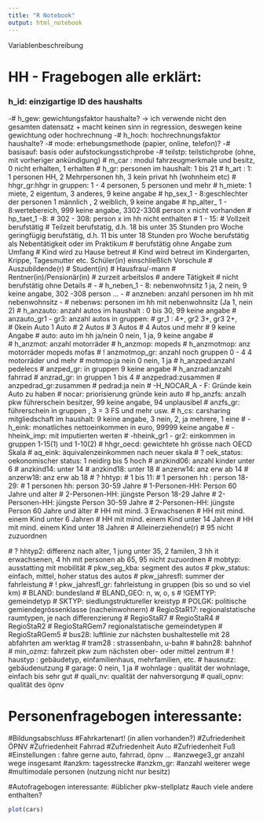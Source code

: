 ```yaml
---
title: "R Notebook"
output: html_notebook
---
```

Variablenbeschreibung

# HH - Fragebogen alle erklärt:
### h_id: einzigartige ID des haushalts
-# h_gew: gewichtungsfaktor haushalte? -> ich verwende nicht den gesamten datensatz + macht keinen sinn in regression, deswegen keine gewichtung oder hochrechnung
-# h_hoch: hochrechnungsfaktor haushalte?
-# mode: erhebungsmethode (papier, online, telefon)?
-# basisauf: basis oder aufstockungsstichprobe
-# teilstp: teilstichprobe (ohne, mit vorheriger ankündigung)
# m_car : modul fahrzeugmerkmale und besitz, 0 nicht erhalten, 1 erhalten
# h_gr: personen im haushalt: 1 bis 21
  # h_art : 1: 1 personen HH, 2 Mehrpersonen hh, 3 kein privat hh (wohnheim etc)
  # hhgr_gr:hhgr in gruppen: 1 - 4 personen, 5 personen und mehr
  # h_miete: 1 miete, 2 eigentum, 3 anderes, 9 keine angabe
  # hp_sex_1 - 8:geschlechter der personen 1 männlich , 2 weiblich, 9 keine angabe
  # hp_alter_ 1 - 8:wertebereich, 999 keine angabe, 3302-3308 person x nicht vorhanden
  # hp_taet_1 -8:
  # 302 - 308: person x im hh nicht enthalten
  # 1 - 15:
  # Vollzeit berufstätig
  # Teilzeit berufstatig, d.h. 18 bis unter 35 Stunden pro Woche geringfügig berufstätig, d.h. 11 bis unter 18 Stunden pro Woche berufstätig als Nebentätigkeit oder im Praktikum
  # berufstätig ohne Angabe zum Umfang
  # Kind wird zu Hause betreut
  # Kind wird betreut im Kindergarten, Krippe, Tagesmutter etc. Schüler(in) einschließlich Vorschule
  # Auszubildende(r)
  # Student(in)
  # Hausfrau/-mann
  # Rentner(in)/Pensionär(in)
  # zurzeit arbeitslos
  # andere Tätigkeit
  # nicht berufstätig ohne Details
  # 
 - # h_neben_1 - 8: nebenwohnsitz 1 ja, 2 nein, 9 keine angabe, 302 -308 person ...
 - # anzneben: anzahl personen im hh mit nebenwohnsitz
 - # nebenws: personen im hh mit nebenwohnsitz (Ja 1, nein 2)
  # h_anzauto: anzahl autos im haushalt : 0 bis 30, 99 keine angabe
 #  anzauto_gr1 - gr3: anzahl autos in gruppen:
 #    gr_1 : 4+, gr2 3+, gr3 2+,  
 #  0kein Auto 1 Auto
 #  2 Autos
 #  3 Autos
 #  4 Autos und mehr
 #  9 keine Angabe
 #  auto: auto im hh ja/nein 0 nein, 1 ja, 9 keine angabe
 #  
 #  h_anzmot: anzahl motorräder
 #  h_anzmop: mopeds
 #  h_anzmotmop: anz motorräder mopeds mofas
 #  ! anzmotmop_gr: anzahl noch gruppen 0 - 4 4 motorräder und mehr
 #  motmop:ja nein 0 nein, 1 ja 
 #  h_anzped:anzahl pedelecs
 #  anzped_gr: in gruppen 9 keine angabe
 #  h_anzrad:anzahl fahrrad
 #  anzrad_gr: in gruppen 1 bis 4
 #  anzpedrad:zusammen
 #  anzpedrad_gr:zusammen
 #  pedrad:ja nein 
 #  -H_NOCAR_A - F: Gründe kein Auto zu haben
 #  nocar: priorisierung gründe kein auto 
 #  hp_anzfs: anzalh pkw führerschein besitzer, 99 keine angabe, 94 unplausibel
 #  anzfs_gr: führerschein in gruppen , 3 = 3 FS und mehr usw.
 #  h_cs: carsharing mitgliedschaft im haushalt: 9 keine angabe, 3 nein, 2, ja mehrere, 1 eine
 #  -h_eink: monatliches nettoeinkommen in euro, 99999 keine angabe
 #  -hheink_imp: mit imputierten werten
 #  -hheink_gr1 - gr2: einkommen in gruppen 1-15(1) und 1-10(2)
 #  hhgr_oecd: gewichtete hh grösse nach OECD Skala
 #  aq_eink: äquivalenzeinkommen nach neuer skala
 #  ? oek_status: oekonomischer status: 1 neidirg bis 5 hoch
 #  anzkind06: anzahl kinder unter 6
 #  anzkind14: unter 14
 #  anzkind18: unter 18
 #  anzerw14: anz erw ab 14
 #  anzerw18: anz erw ab 18
 # ? hhtyp: 
 #    1 bis 11: 
 #    1 personen hh : person 18-29:
 #    1 personen hh: person 30-59 Jahre 
 #  1-Personen-HH: Person 60 Jahre und alter 
 #  2-Personen-HH: jüngste Person 18-29 Jahre 
 #  2-Personen-HH: jüngste Person 30-59 Jahre 
 #  2-Personen-HH: jüngste Person 60 Jahre und älter
 #  HH mit mind. 3 Erwachsenen
 #  HH mit mind. einem Kind unter 6 Jahren 
 #  HH mit mind. einem Kind unter 14 Jahren 
 #  HH mit mind. einem Kind unter 18 Jahren 
 #  Alleinerziehende(r)
 #  95 nicht zuzuordnen

 #  ? hhtyp2: differenz nach alter, 1 jung unter 35, 2 familen, 3 hh it erwachsenen, 4 hh mit personen ab 65, 95 nicht zuzuordnen
 #  mobtyp: ausstatting mit mobilität
 #  pkw_seg_kba: segment des autos
 #  pkw_status: einfach, mittel, hoher status des autos
 #  pkw_jahresfl: summer der fahrleistung
 #  ! pkw_jahresfl_gr: fahrleistung in gruppen (bis so und so viel km)
 #  BLAND: bundesland
 #  BLAND_GEO: n, w, o, s
 #  !GEMTYP: gemeindetyp
 #  SKTYP: siedlungstruktureller kreistyp
 #  POLGK: politische gemiendegrössenklasse (nacheinwohnern)
 #  RegioStaR17: regionalstatische raumtypen, je nach differenzierung
 #  RegioStaR7 
 #  RegioStaR4 
 #  RegioStaR2 
 #  RegioStaRGem7 regionalstatische gemeindetypen
 #  RegioStaRGem5 
 #  bus28: luftlinie zur nächsten bushaltestelle mit 28 abfahrten am werktag 
 #  tram28 : strassenbahn, u-bahn
 #  bahn28: bahnhof
 #  min_ozmz: fahrzeit pkw zum nächsten ober- oder mittel zentrum
 #  ! haustyp : gebäudetyp, einfamilienhaus, mehrfamilien, etc.
 #  hausnutz: gebäudenutzung
 #  garage: 0 nein, 1 ja 
 #  wohnlage : qualität der wohnlage, einfach bis sehr gut
 #  quali_nv: qualität der nahversorgung 
 #  quali_opnv: qualität des öpnv
  
  
# Personenfragebogen interessante: 

#Bildungsabschluss 
#Fahrkartenart! (in allen vorhanden?)
#Zufriedenheit ÖPNV
#Zufriedenheit Fahrrad
#Zufriedenheit Auto
#Zufriedenheit Fuß
#Einstellungen : fahre gerne auto, fahrrad, öpnv ...
#anzwege3_gr anzahl wege insgesamt
#anzkm: tagesstrecke
#anzkm_gr: 
#anzahl weiterer wege 
#multimodale personen (nutzung nicht nur besitz)

#Autofragebogen interessante:
#üblicher pkw-stellplatz
#auch viele andere enthalten? 

```r
plot(cars)
```

